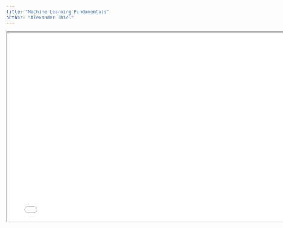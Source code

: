 ```yaml
---
title: "Machine Learning Fundamentals"
author: "Alexander Thiel"
---
```




```{=html}
<iframe width="780" height="500" src="/Chapter_1_Challenge.html" title="Fundamentals Challenge"></iframe>
```